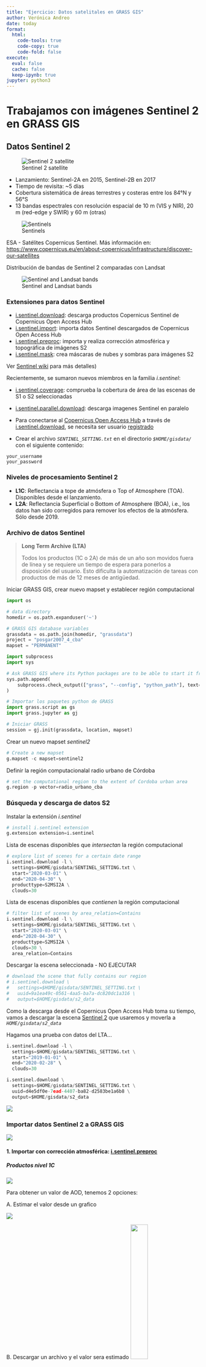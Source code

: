 ```yaml
---
title: "Ejercicio: Datos satelitales en GRASS GIS"
author: Verónica Andreo
date: today
format:
  html:
    code-tools: true
    code-copy: true
    code-fold: false
execute:
  eval: false
  cache: false
  keep-ipynb: true
jupyter: python3
---
```


# Trabajamos con imágenes Sentinel 2 en GRASS GIS


## Datos Sentinel 2

![Sentinel 2 satellite](../assets/img/sentinel2.jpg)


- Lanzamiento: Sentinel-2A en 2015, Sentinel-2B en 2017
- Tiempo de revisita: ~5 días
- Cobertura sistemática de áreas terrestres y costeras entre los 84°N y 56°S
- 13 bandas espectrales con resolución espacial de 10 m (VIS y NIR), 20 m (red-edge y SWIR) y 60 m (otras)

![Sentinels](../assets/img/sentinel_satellites.jpg)

ESA - Satélites Copernicus Sentinel. Más información en: 
<https://www.copernicus.eu/en/about-copernicus/infrastructure/discover-our-satellites>


Distribución de bandas de Sentinel 2 comparadas con Landsat

![Sentinel and Landsat bands](../assets/img/landsat_and_sentinel_bands.png)


### Extensiones para datos Sentinel

- [i.sentinel.download](https://grass.osgeo.org/grass7/manuals/addons/i.sentinel.download.html): descarga productos Copernicus Sentinel de Copernicus Open Access Hub
- [i.sentinel.import](https://grass.osgeo.org/grass7/manuals/addons/i.sentinel.import.html): importa datos Sentinel descargados de Copernicus Open Access Hub
- [i.sentinel.preproc](https://grass.osgeo.org/grass7/manuals/addons/i.sentinel.preproc.html): importa y realiza corrección atmosférica y topográfica de imágenes S2
- [i.sentinel.mask](https://grass.osgeo.org/grass7/manuals/addons/i.sentinel.mask.html): crea máscaras de nubes y sombras para imágenes S2

Ver <a href="https://grasswiki.osgeo.org/wiki/SENTINEL">Sentinel wiki</a> para más detalles)


Recientemente, se sumaron nuevos miembros en la familia *i.sentinel*:

- [i.sentinel.coverage](https://grass.osgeo.org/grass-stable/manuals/addons/i.sentinel.coverage.html): comprueba la cobertura de área de las escenas de S1 o S2 seleccionadas
- [i.sentinel.parallel.download](https://grass.osgeo.org/grass-stable/manuals/addons/i.sentinel.parallel.download.html): descarga imagenes Sentinel en paralelo


- Para conectarse al [Copernicus Open Access Hub](https://scihub.copernicus.eu/) a través de [i.sentinel.download](https://grass.osgeo.org/grass7/manuals/addons/i.sentinel.download.html), se necesita ser usuario [registrado](https://scihub.copernicus.eu/dhus/#/self-registration)
- Crear el archivo *`SENTINEL_SETTING.txt`* en el directorio *`$HOME/gisdata/`* con el siguiente contenido:

```
your_username
your_password
```

### Niveles de procesamiento Sentinel 2

- **L1C**: Reflectancia a tope de atmósfera o Top of Atmosphere (TOA). Disponibles desde el lanzamiento.
- **L2A**: Reflectancia Superficial o Bottom of Atmosphere (BOA), i.e., los datos han sido corregidos para remover los efectos de la atmósfera. Sólo desde 2019.


### Archivo de datos Sentinel 

> **Long Term Archive (LTA)**
>
> Todos los productos (1C o 2A) de más de un año son movidos fuera de línea 
> y se requiere un tiempo de espera para ponerlos a disposición del usuario. 
> Esto dificulta la automatización de tareas con productos de más de 12 
> meses de antigüedad. 


Iniciar GRASS GIS, crear nuevo mapset y establecer región computacional

```python
import os

# data directory
homedir = os.path.expanduser('~')

# GRASS GIS database variables
grassdata = os.path.join(homedir, "grassdata")
project = "posgar2007_4_cba"
mapset = "PERMANENT"
```

```python
import subprocess
import sys

# Ask GRASS GIS where its Python packages are to be able to start it from the notebook
sys.path.append(
    subprocess.check_output(["grass", "--config", "python_path"], text=True).strip()
)

# Importar los paquetes python de GRASS
import grass.script as gs
import grass.jupyter as gj

# Iniciar GRASS
session = gj.init(grassdata, location, mapset)
```


Crear un nuevo mapset *sentinel2*
```python
# Create a new mapset
g.mapset -c mapset=sentinel2
```

Definir la región computacionalal radio urbano de Córdoba
```python
# set the computational region to the extent of Cordoba urban area
g.region -p vector=radio_urbano_cba
```


### Búsqueda y descarga de datos S2


Instalar la extensión *i.sentinel*
```python
# install i.sentinel extension
g.extension extension=i.sentinel
```

Lista de escenas disponibles que *intersectan* la región computacional
```python
# explore list of scenes for a certain date range
i.sentinel.download -l \
  settings=$HOME/gisdata/SENTINEL_SETTING.txt \
  start="2020-03-01" \
  end="2020-04-30" \
  producttype=S2MSI2A \
  clouds=30
```

Lista de escenas disponibles que *contienen* la región computacional
```python
# filter list of scenes by area_relation=Contains
i.sentinel.download -l \
  settings=$HOME/gisdata/SENTINEL_SETTING.txt \
  start="2020-03-01" \
  end="2020-04-30" \
  producttype=S2MSI2A \
  clouds=30 \
  area_relation=Contains
```

Descargar la escena seleccionada - NO EJECUTAR
```python
# download the scene that fully contains our region
# i.sentinel.download \
#   settings=$HOME/gisdata/SENTINEL_SETTING.txt \
#   uuid=9a1ea49c-0561-4aa5-ba7a-dc820dc1a316 \
#   output=$HOME/gisdata/s2_data
```

Como la descarga desde el Copernicus Open Access Hub toma su tiempo, vamos a descargar la escena [Sentinel 2](https://drive.google.com/file/d/1RbTMjvElQX_EOwE07GXYOq4rJohCOTvq/view?usp=sharing) que usaremos y moverla a *`HOME/gisdata/s2_data`*


Hagamos una prueba con datos del LTA...

```python
i.sentinel.download -l \
  settings=$HOME/gisdata/SENTINEL_SETTING.txt \
  start="2019-01-01" \
  end="2020-02-28" \
  clouds=30

i.sentinel.download \
  settings=$HOME/gisdata/SENTINEL_SETTING.txt \
  uuid=d4e5df0e-7ead-4407-ba82-d2583be1a6b8 \
  output=$HOME/gisdata/s2_data
```


![](../assets/img/S2_LTA.png)


### Importar datos Sentinel 2 a GRASS GIS

![](../assets/img/sentinel_import_options.png)



#### 1. Importar con corrección atmosférica: [i.sentinel.preproc](https://grass.osgeo.org/grass-stable/manuals/addons/i.sentinel.preproc.html)

##### Productos nivel 1C

![](../assets/img/i_sentinel_preproc.png)


Para obtener un valor de AOD, tenemos 2 opciones:



A. Estimar el valor desde un grafico

![](../assets/img/S2_AOD_plot.png)


B. Descargar un archivo y el valor sera estimado 
<img src="../assets/img/S2_AOD_file.png" width="30%">


[http://aeronet.gsfc.nasa.gov](https://aeronet.gsfc.nasa.gov)


Obtener AOD de <br>
[http://aeronet.gsfc.nasa.gov](https://aeronet.gsfc.nasa.gov)

<img src="../assets/img/S2_AOD_file.png" width="65%">

- Estación *ARM_Cordoba* o *Pilar_Cordoba*
- Seleccionar fechas de inicio y final
- Seleccionar: *`Combined file`* y *`All points`*
- Descargar y descomprimir (el archivo final tiene extensión .dubovik)
- Pasar el archivo con la opción `aeronet_file`


Mapa de elevación

- [r.in.srtm.region](https://grass.osgeo.org/grass-stable/manuals/addons/r.in.srtm.region.html): importa (y re-proyecta) los mosaicos SRTM que cubren la región computacional, parchea los mosaicos e interpola datos faltantes
- [r.in.nasadem](https://grass.osgeo.org/grass-stable/manuals/addons/r.in.nasadem.html): importa (y re-proyecta) los mosaicos de NASADEM que cubren la región computacional y parchea los mosaicos

> Si el DEM es más chico que la región computacional, sólo la región cubierta por el DEM será corregida 
> atmosféricamente...

Ejemplo

```bash
# enter directory with Sentinel scene and unzip file
cd $HOME/gisdata/s2_data/
unzip $HOME/gisdata/s2_data/name_of_S2_scene

i.sentinel.preproc -atr \
  input_dir=$HOME/gisdata/s2_data/name_of_S2_scene.SAFE \
  elevation=NASADEM \
  aeronet_file=$HOME/gisdata/s2_data/name_of_aeronet_station.dubovik
```


#### 2. Importar sin corrección atmosférica (as is): [i.sentinel.import](https://grass.osgeo.org/grass-stable/manuals/addons/i.sentinel.import.html)

##### Productos nivel 2A

Imprimir información sobre las bandas antes de importarlas
```python
# print bands info before importing
# (1 -proj match, 0 -no proj match)
i.sentinel.import -p input=$HOME/gisdata/s2_data
```

Importar bandas seleccionadas, recortar y reproyectar al vuelo
```python
# import bands relevant for RGB, NDVI and NDWI
i.sentinel.import -rc \
  input=$HOME/gisdata/s2_data \
  pattern='B(02_1|03_1|04_1|08_1|8A_2|11_2|12_2)0m' \
  extent=region
```

Listar bandas importadas y revisar metadatos
```python
# list raster maps
g.list type=raster mapset=.

# check metadata of some imported bands
r.info map=T20JLL_20200330T141049_B03_10m
r.info map=T20JLL_20200330T141049_B8A_20m
```


#### Balance de colores y composiciones

Asignar *grey* como paleta de colores
```python
# apply grey color to RGB bands
r.colors \
  map=T20JLL_20200330T141049_B04_10m,T20JLL_20200330T141049_B03_10m,T20JLL_20200330T141049_B02_10m \
  color=grey
```

Ajuste de colores para una composición RGB color natural
```python
# perform color auto-balancing for RGB bands
i.colors.enhance \
  red=T20JLL_20200330T141049_B04_10m \
  green=T20JLL_20200330T141049_B03_10m \
  blue=T20JLL_20200330T141049_B02_10m \
  strength=95
```

Mostrar la combinación RGB 432
```python
# display the enhanced RGB combination
d.mon wx0
d.rgb -n \
  red=T20JLL_20200330T141049_B04_10m \
  green=T20JLL_20200330T141049_B03_10m \
  blue=T20JLL_20200330T141049_B02_10m
```


> **Tarea** 
>
> Realizar balance de colores y mostrar combinacion falso color NIR-RED-GREEN


#### Máscara de nubes y sombras de nubes


Identificar y enmascarar nubes y sus sombras
```python
# identify and mask clouds and clouds shadows: i.sentinel.mask
i.sentinel.mask -s --o \
  blue=T20JLL_20200330T141049_B02_10m \
  green=T20JLL_20200330T141049_B03_10m \
  red=T20JLL_20200330T141049_B04_10m \
  nir=T20JLL_20200330T141049_B08_10m \
  nir8a=T20JLL_20200330T141049_B8A_20m \
  swir11=T20JLL_20200330T141049_B11_20m \
  swir12=T20JLL_20200330T141049_B12_20m \
  cloud_mask=cloud \
  shadow_mask=shadow \
  scale_fac=10000 \
  mtd=$HOME/gisdata/s2_data/S2B_MSIL2A_20200330T141049_N0214_R110_T20JLL_20200330T182252.SAFE/GRANULE/L2A_T20JLL_A016009_20200330T141532/MTD_TL.xml
```

Visualización de la salida: Nubes y sombras de nubes identificadas con [i.sentinel.mask](https://grass.osgeo.org/grass-stable/manuals/addons/i.sentinel.mask.html)

```python
# display output
d.mon wx0
d.rgb \
  red=T20JLL_20200330T141049_B04_10m \
  green=T20JLL_20200330T141049_B03_10m \
  blue=T20JLL_20200330T141049_B02_10m
d.vect map=cloud fill_color=red
d.vect map=shadow fill_color=blue
```


### Índices de agua y vegetación

Definir región computacional
```python
# set region
g.region -p raster=T20JLL_20200330T141049_B08_10m
```

Establecer máscara
```python
# set clouds mask
v.patch input=cloud,shadow \
 output=cloud_shadow_mask
r.mask -i vector=cloud_shadow_mask
```

Estimación de los índices de vegetación
```python
# estimate vegetation indices
i.vi \
  red=T20JLL_20200330T141049_B04_10m \
  nir=T20JLL_20200330T141049_B08_10m \
  output=T20JLL_20200330T141049_NDVI_10m \
  viname=ndvi
```

Instalar extensión *i.wi*
```python
# install extension
g.extension extension=i.wi
```

Estimación de índice de agua
```python

```

Visualización de los resultados
```python
# estimate water indices and set color palette
i.wi \
  green=T20JLL_20200330T141049_B03_10m \
  nir=T20JLL_20200330T141049_B08_10m \
  output=T20JLL_20200330T141049_NDWI_10m \
  winame=ndwi_mf
r.colors map=T20JLL_20200330T141049_NDWI_10m \
  color=ndwi
```


### Segmentación

Instalar la extensión *i.superpixels.slic*
```python
# install extension
g.extension extension=i.superpixels.slic
```

Listar los mapas y crear grupos y subgrupos
```python
# list maps
g.list type=raster pattern="*20200330T141049*" \
  mapset=. output=list.txt

# create groups and subgroups
i.group group=s2 subgroup=s2 file=list.txt
```

Ejecutar *i.superpixels.slic*
```python
# run i.superpixels.slic
i.superpixels.slic input=s2 \
  output=superpixels \
  num_pixels=2000
```

Convertir el resultado a vector
```python
# convert the resulting raster to vector
r.to.vect input=superpixels \
  output=superpixels type=area
```

Ejecutar *i.segment*
```python
# run i.segment
i.segment group=s2 output=segments \
  threshold=0.5 minsize=50 memory=500
```

Convertir el resultado a vector
```python
# convert the resulting raster to vector
r.to.vect input=segments \
  output=segments type=area
```

Mostrar NDVI junto con las 2 salidas de la segmentación
```python
# display NDVI along with the 2 segmentation outputs
d.mon wx0
d.rast map=T20JLL_20200330T141049_NDVI_10m
d.vect map=superpixels color=yellow fill_color=none
d.vect map=segments color=red fill_color=none
```


> **Tarea** 
>
> Ejecutar cualquiera de los 2 métodos de segmentación con diferentes parámetros y comparar los resultados


### Clasificación supervisada


**Tarea** 

- digitalizar áreas de entrenamiento para 3 clases con [g.gui.iclass](http://grass.osgeo.org/grass-stable/manuals/g.gui.iclass.html)
- guardarlas en un mapa vectorial: `training`


![g.gui.iclass](../assets/img/g_gui_iclass.png)


Clasificación supervisada con Maximum Likelihood


Convertir el vector de áreas de entrenamiento a raster
```python
# convert to raster
v.to.rast input=training output=training \
  use=cat label_column=class
```

Generar archivos de firma espectral
```python
# obtain signature files
i.gensig trainingmap=training \
  group=s2 subgroup=s2 \
  signaturefile=sig_sentinel
```

Realizar la clasificación por Maximum Likelihood
```python
# perform ML supervised classification
i.maxlik group=s2 subgroup=s2 \
  signaturefile=sig_sentinel \
  output=sentinel_maxlik
```

Añadir etiquetas a las clases
```python
# label classes
r.category sentinel_maxlik separator=":" rules=- << EOF
1:vegetation
2:urban
3:bare soil
EOF
```

Clasificación supervisada con Maximum Likelihood
```python

```


### Clasificación supervisada con Machine Learning

Instalar la extensión *r.learn.ml*
```python
# install extension
g.extension extension=r.learn.ml
```

Realizar la clasificación por RF
```python
# perform random forest classification
r.learn.ml trainingmap=training group=s2 \
  output=sentinel_rf n_estimators=300
```

Añadir etiquetas a las clases
```python
# label classes
r.category sentinel_rf separator=":" rules=- << EOF
1:vegetation
2:urban
3:bare soil
EOF
```


Clasificación supervisada con Random Forest
```python

```


> **Tarea** 
>
> Comparar los resultados de ambos tipos de clasificación supervisada a través del índice Kappa

Hay un módulo [r.kappa](https://grass.osgeo.org/grass-stable/manuals/r.kappa.html)


### Post-procesamiento y validación

- [r.reclass.area](http://grass.osgeo.org/grass-stable/manuals/r.reclass.area.html) para eliminar pequeñas áreas, enmascarar nuevos valores y rellenar los huecos con [r.neighbors](http://grass.osgeo.org/grass-stable/manuals/r.neighbors.html) o [r.fillnulls](http://grass.osgeo.org/grass-stable/manuals/r.fillnulls.html)
- convertir la salida en vector y ejecutar [v.clean](http://grass.osgeo.org/grass-stable/manuals/v.clean.html) con `tool=rmarea`
- [r.kappa](https://grass.osgeo.org/grass-stable/manuals/r.kappa.html) para la validación (idealmente también digitalizar una muestra de prueba)


